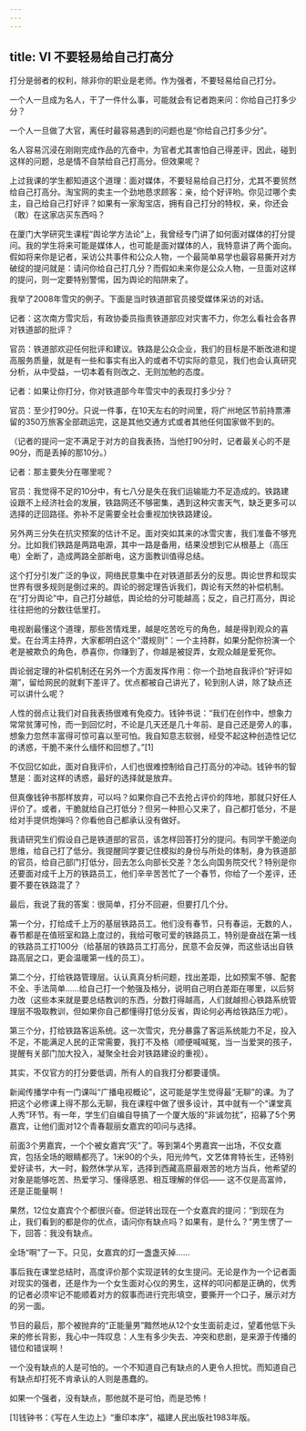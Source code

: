 ```yaml
---
---
---
```

title: Ⅵ 不要轻易给自己打高分
---

打分是弱者的权利，除非你的职业是老师。作为强者，不要轻易给自己打分。

一个人一旦成为名人，干了一件什么事，可能就会有记者跑来问：你给自己打多少分？

一个人一旦做了大官，离任时最容易遇到的问题也是“你给自己打多少分”。

名人容易沉浸在刚刚完成作品的亢奋中，为官者尤其害怕自己得差评，因此，碰到这样的问题，总是情不自禁给自己打高分。但效果呢？

上过我课的学生都知道这个道理：面对媒体，不要轻易给自己打分，尤其不要贸然给自己打高分。淘宝网的卖主一个劲地恳求顾客：亲，给个好评哟。你见过哪个卖主，自己给自己打好评？如果有一家淘宝店，拥有自己打分的特权，亲，你还会（敢）在这家店买东西吗？

在厦门大学研究生课程“舆论学方法论”上，我曾经专门讲了如何面对媒体的打分提问。我的学生将来可能是媒体人，也可能是面对媒体的人，我特意讲了两个面向。假如将来你是记者，采访公共事件和公众人物，一个最简单易学也最容易撕开对方破绽的提问就是：请问你给自己打几分？而假如未来你是公众人物，一旦面对这样的提问，则一定要特别警惕，因为舆论的陷阱来了。

我举了2008年雪灾的例子。下面是当时铁道部官员接受媒体采访的对话。


记者：这次南方雪灾后，有政协委员指责铁道部应对灾害不力，你怎么看社会各界对铁道部的批评？

官员：铁道部欢迎任何批评和建议。铁路是公众企业，我们的目标是不断改进和提高服务质量，就是有一些和事实有出入的或者不切实际的意见，我们也会认真研究分析，从中受益，一切本着有则改之、无则加勉的态度。

记者：如果让你打分，你对铁道部今年雪灾中的表现打多少分？

官员：至少打90分。只说一件事，在10天左右的时间里，将广州地区节前持票滞留的350万旅客全部疏运完，这是其他交通方式或者其他任何国家做不到的。


（记者的提问一定不满足于对方的自我表扬，当他打90分时，记者最关心的不是90分，而是丢掉的那10分。）


记者：那主要失分在哪里呢？

官员：我觉得不足的10分中，有七八分是失在我们运输能力不足造成的。铁路建设跟不上经济社会的发展，铁路网还不够密集，遇到这种灾害天气，缺乏更多可以选择的迂回路径。弥补不足需要全社会重视加快铁路建设。

另外两三分失在抗灾预案的估计不足。面对突如其来的冰雪灾害，我们准备不够充分。比如我们铁路是两路电源，其中一路是备用，结果没想到它从根基上（高压电）全断了，造成两路全部断电，这方面教训值得总结。


这个打分引发广泛的争议，网络民意集中在对铁道部丢分的反思。舆论世界和现实世界有很多规则是倒过来的。舆论的弱定理告诉我们，舆论有天然的补偿机制。在“打分舆论”中，自己打分越低，舆论给的分可能越高；反之，自己打高分，舆论往往把他的分数往低里打。

电视剧最懂这个道理，那些苦情戏里，越是吃苦吃亏的角色，越是得到观众的喜爱。在台湾主持界，大家都明白这个“潜规则”：一个主持群，如果分配你扮演一个老是被欺负的角色，恭喜你，你赚到了，你越是被捉弄，女观众越是爱死你。

舆论弱定理的补偿机制还在另外一个方面发挥作用：你一个劲地自我评价“好评如潮”，留给网民的就剩下差评了。优点都被自己讲光了，轮到别人讲，除了缺点还可以讲什么呢？

人性的弱点让我们对自我表扬很难有免疫力。钱钟书说：“我们在创作中，想象力常常贫薄可怜，而一到回忆时，不论是几天还是几十年前、是自己还是旁人的事，想象力忽然丰富得可惊可喜以至可怕。我自知意志软弱，经受不起这种创造性记忆的诱惑，干脆不来什么缅怀和回想了。”[1]

不仅回忆如此，面对自我评价，人们也很难控制给自己打高分的冲动。钱钟书的智慧是：面对这样的诱惑，最好的选择就是放弃。

但真像钱钟书那样放弃，可以吗？如果你自己不去抢占评价的阵地，那就只好任人评价了。或者，干脆就给自己打低分？但另一种担心又来了，自己都打低分，不是给对手提供炮弹吗？你看他自己都承认没有做好。

我请研究生们假设自己是铁道部的官员，该怎样回答打分的提问。有同学干脆逆向思维，给自己打了低分。我提醒同学要记住模拟的身份与所处的体制，身为铁道部的官员，给自己部门打低分，回去怎么向部长交差？怎么向国务院交代？特别是你还要面对成千上万的铁路员工，他们辛辛苦苦忙了一个春节，你给了一个差评，还要不要在铁路混了？

最后，我说了我的答案：很简单，打分不回避，但要打几个分。

第一个分，打给成千上万的基层铁路员工。他们没有春节，只有春运，无数的人，春节都是在值班室和路上度过的，我给可敬可爱的铁路员工，特别是奋战在第一线的铁路员工打100分（给基层的铁路员工打高分，民意不会反弹，而这些话出自铁路高层之口，更会温暖第一线的员工）。

第二个分，打给铁路管理层。认认真真分析问题，找出差距，比如预案不够、配套不全、手法简单……给自己打一个勉强及格分，说明自己明白差距在哪里，以后努力改（这些本来就是要总结教训的东西，分数打得越高，人们就越担心铁路系统管理层不吸取教训，但如果你自己都懂得打低分反省，舆论何必再给铁路压力呢）。

第三个分，打给铁路客运系统。这一次雪灾，充分暴露了客运系统能力不足，投入不足，不能满足人民的正常需要，我打不及格（顺便喊喊冤，当一当爱哭的孩子，提醒有关部门加大投入，凝聚全社会对铁路建设的重视）。

其实，不仅官方的打分要低调，所有人的自我打分都要谨慎。

新闻传播学中有一门课叫“广播电视概论”，这可能是学生觉得最“无聊”的课。为了把这个必修课上得不那么无聊，我在课程中做了很多设计，其中就有一个“课堂真人秀”环节。有一年，学生们自编自导搞了一个厦大版的“非诚勿扰”，招募了5个男嘉宾，让他们面对12个青春靓丽女嘉宾的叩问与选择。

前面3个男嘉宾，一个个被女嘉宾“灭”了。等到第4个男嘉宾一出场，不仅女嘉宾，包括全场的眼睛都亮了。1米90的个头，阳光帅气，文艺体育特长生，还特别爱好读书，大一时，毅然休学从军，选择到西藏高原最艰苦的地方当兵，他希望的对象是能够吃苦、热爱学习、懂得感恩、相互理解的伴侣—— 这不仅是高富帅，还是正能量啊！

果然，12位女嘉宾个个都很兴奋。但逆转出现在一个女嘉宾的提问：“到现在为止，我们看到的都是你的优点，请问你有缺点吗？如果有，是什么？”男生愣了一下，回答：我没有缺点。

全场“啊”了一下。只见，女嘉宾的灯一盏盏灭掉……

事后我在课堂总结时，高度评价那个实现逆转的女生提问。无论是作为一个记者面对现实的强者，还是作为一个女生面对心仪的男生，这样的叩问都是正确的，优秀的记者必须牢记不能顺着对方的叙事而进行完形填空，要撕开一个口子，展示对方的另一面。

节目的最后，那个被抛弃的“正能量男”黯然地从12个女生面前走过，望着他低下头来的修长背影，我心中一阵叹息：人生有多少失去、冲突和悲剧，是来源于传播的错位和错误啊！

一个没有缺点的人是可怕的。一个不知道自己有缺点的人更令人担忧。而知道自己有缺点却打死不肯承认的人则是愚蠢的。

如果一个强者，没有缺点，那他就不是可怕，而是恐怖！

[1]钱钟书：《写在人生边上》“重印本序”，福建人民出版社1983年版。